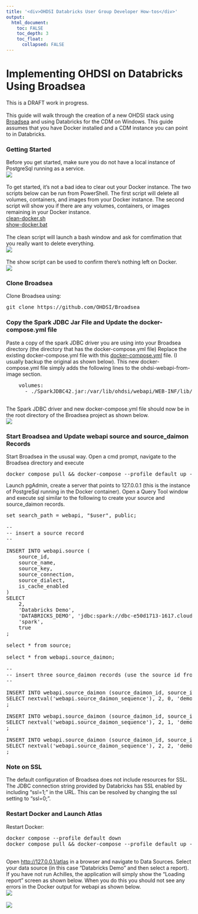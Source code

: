 ---
title: '<div>OHDSI Databricks User Group Developer How-tos</div>'
output:
  html_document:
    toc: FALSE
    toc_depth: 3
    toc_float:
      collapsed: FALSE
---

<p>
			<h1>Implementing OHDSI on Databricks Using Broadsea</h1>
      <p>
        This is a DRAFT work in progress. 
        <br/>
        <br/>
        This guide will walk through the creation of a new OHDSI stack using 
        <a href="https://github.com/OHDSI/Broadsea">Broadsea</a> and using Databricks for the CDM on Windows. 
        This guide assumes that you have Docker installed and a CDM instance you can point to in Databricks. 
        <br/>
        <h3>Getting Started</h3>
        Before you get started, make sure you do not have a local instance of PostgreSql running as a service. 
        <br/>
        <img src="img/developer-how-tos/broadsea/00-check-postgres.png" />
        <br/>
        <br/>
        To get started, it's not a bad idea to clear out your Docker instance. 
        The two scripts below can be run from PowerShell. 
        The first script will delete all volumes, containers, and images from your Docker instance. 
        The second script will show you if there are any volumes, containers, or images remaining in your Docker instance.
        <br/>
        <a href="img/developer-how-tos/broadsea/scripts/clean-docker.sh">clean-docker.sh</a>
        <br/>
        <a href="img/developer-how-tos/broadsea/scripts/show-docker.bat">show-docker.bat</a>
        <br/>
        <br/>
        The clean script will launch a bash window and ask for comfimation that you really want to delete everything. 
        <br/>
        <img src="img/developer-how-tos/broadsea/01-clean.png" />
        <br/>
        <br/>
        The show script can be used to confirm there's nothing left on Docker. 
        <br/>
        <img src="img/developer-how-tos/broadsea/02-show.png" />
        <h3>Clone Broadsea</h3>
        Clone Broadsea using: 
        <br/>
        <pre class="prescrollable">git clone https://github.com/OHDSI/Broadsea</pre>
        <h3>Copy the Spark JDBC Jar File and Update the docker-compose.yml file</h3>
        Paste a copy of the spark JDBC driver you are using into your Broadsea directory 
        (the directory that has the docker-compose.yml file)
        Replace the existing docker-compose.yml file with this 
        <a download href="img/developer-how-tos/broadsea/scripts/docker-compose.yml">docker-compose.yml</a> file. 
        (I usually backup the original as shown below). 
        This new docker-compose.yml file simply adds the following lines to the ohdsi-webapi-from-image section.
<pre class="prescrollable">
    volumes:
      - ./SparkJDBC42.jar:/var/lib/ohdsi/webapi/WEB-INF/lib/SparkJDBC42.jar
</pre>
        <br/>
        The Spark JDBC driver and new docker-compose.yml file should now be in the root directory of the Broadsea project as shown below. 
        <br/>
        <img src="img/developer-how-tos/broadsea/03-copy-files.png" />
        <h3>Start Broadsea and Update webapi source and source_daimon Records</h3>
        Start Broadsea in the ususal way. 
        Open a cmd prompt, navigate to the Broadsea directory and execute 
<pre class="prescrollable">
docker compose pull && docker-compose --profile default up -d
</pre>    
        Launch pgAdmin, create a server that points to 127.0.0.1 (this is the instance of PostgreSql running in the Docker container). 
        Open a Query Tool window and execute sql similar to the following to create your source and source_daimon records. 
<pre class="prescrollable">
set search_path = webapi, "$user", public;

--
-- insert a source record
-- 

INSERT INTO webapi.source (
	source_id, 
	source_name, 
	source_key, 
	source_connection, 
	source_dialect,
	is_cache_enabled
) 
SELECT 
	2, 
	'Databricks Demo', 
	'DATABRICKS_DEMO', 'jdbc:spark://dbc-e50d1713-1617.cloud.databricks.com:443/default;transportMode=http;ssl=0;httpPath=sql/protocolv1/o/8143606694705459/0423-153323-uwnabn2j;AuthMech=3;UID=token;PWD=dapi9_REDACTED_MIDDLE_OF_THE_TOKEN_0aa2c1', 
	'spark',
	true
;

select * from source;

select * from webapi.source_daimon;

--
-- insert three source_daimon records (use the source id from the above query)
-- 

INSERT INTO webapi.source_daimon (source_daimon_id, source_id, daimon_type, table_qualifier, priority) 
SELECT nextval('webapi.source_daimon_sequence'), 2, 0, 'demo_cdm', 0
;

INSERT INTO webapi.source_daimon (source_daimon_id, source_id, daimon_type, table_qualifier, priority) 
SELECT nextval('webapi.source_daimon_sequence'), 2, 1, 'demo_cdm', 10
;

INSERT INTO webapi.source_daimon (source_daimon_id, source_id, daimon_type, table_qualifier, priority) 
SELECT nextval('webapi.source_daimon_sequence'), 2, 2, 'demo_cdm_results', 0
;
</pre>
        <h3>Note on SSL</h3>
        The default configuration of Broadsea does not include resources for SSL. 
        The JDBC connection string provided by Databricks has SSL enabled by including "ssl=1;" in the URL. 
        This can be resolved by changing the ssl setting to "ssl=0;". 
        <h3>Restart Docker and Launch Atlas</h3>
        Restart Docker:
<pre class="prescrollable">
docker compose --profile default down 
docker compose pull && docker-compose --profile default up -d
</pre> 
        <br/>
        Open <a href="http://127.0.0.1/atlas">http://127.0.0.1/atlas</a> in a browser and navigate to Data Sources. 
        Select your data source (in this case "Databricks Demo" and then select a report). 
        If you have not run Achilles, the application will simply show the "Loading report" screen as shown below. 
        When you do this you should not see any errors in the Docker output for webapi as shown below. 
        <br/>
        <img src="img/developer-how-tos/broadsea/05-loading-report.png" />
        <br/>
        <br/>
        <img src="img/developer-how-tos/broadsea/06-docker-after-loading-reports.png" />
      </p>
</p>